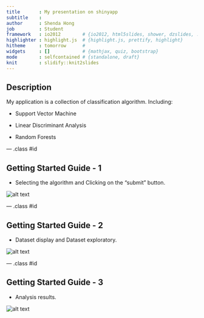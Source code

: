 ```yaml
---
title       : My presentation on shinyapp
subtitle    : 
author      : Shenda Hong
job         : Student
framework   : io2012        # {io2012, html5slides, shower, dzslides, ...}
highlighter : highlight.js  # {highlight.js, prettify, highlight}
hitheme     : tomorrow      # 
widgets     : []            # {mathjax, quiz, bootstrap}
mode        : selfcontained # {standalone, draft}
knit        : slidify::knit2slides
---
```



## Description

My application is a collection of classification algorithm. Including:

- Support Vector Machine

- Linear Discriminant Analysis

- Random Forests

--- .class #id 

## Getting Started Guide - 1

- Selecting the algorithm and Clicking on the "submit" button.

<img src="./img/1.png" alt="alt text" title="Title" />

--- .class #id 

## Getting Started Guide - 2

- Dataset display and Dataset exploratory.

<img src="./img/2.png" alt="alt text" title="Title" />

--- .class #id 

## Getting Started Guide - 3

- Analysis results.

<img src="./img/3.png" alt="alt text" title="Title" />
